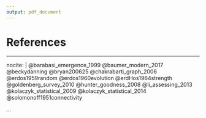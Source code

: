 ```yaml
---
output: pdf_document
---
```


\backmatter

<!-- 
If you'd like to change the name of the bibliography to something else,
delete "References" and replace it.
-->

# References

<!--
To remove the indentation of the first entry.
-->
\noindent

<!--
To create a hanging indent and spacing between entries.  These three lines may need to be removed for styles that don't require the hanging indent.
-->

\setlength{\parindent}{-0.20in}
\setlength{\leftskip}{0.20in}
\setlength{\parskip}{8pt}


<!--
This is just for testing with more citations for the bibliography at the end.  Add other entries into the list here if you'd like them to appear in the bibliography even if they weren't explicitly cited in the document.
-->

---
nocite: | 
  @barabasi_emergence_1999
  @baumer_modern_2017
  @beckydanning
  @bryan200625
  @chakrabarti_graph_2006
  @erdos1959random
  @erdos1960evolution
  @erdHos1964strength
  @goldenberg_survey_2010
  @hunter_goodness_2008
  @li_assessing_2013
  @kolaczyk_statistical_2009
  @kolaczyk_statistical_2014
  @solomonoff1951connectivity

...








